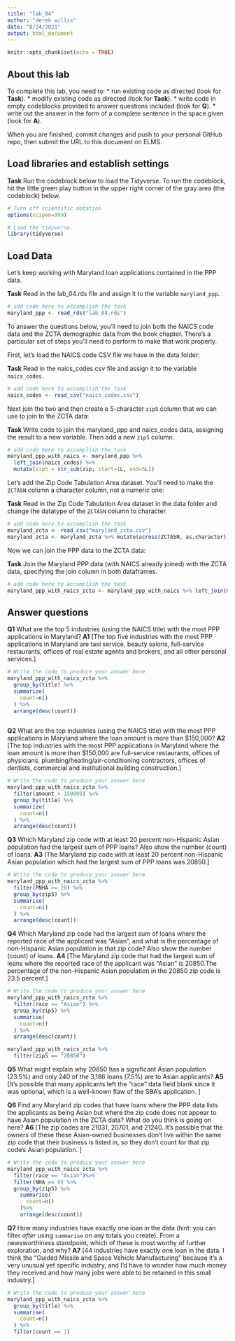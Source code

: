 ```yaml
---
title: "lab_04"
author: "derek willis"
date: "8/24/2021"
output: html_document
---
```


```r
knitr::opts_chunk$set(echo = TRUE)
```

## About this lab

To complete this lab, you need to:
* run existing code as directed (look for **Task**).
* modify existing code as directed (look for **Task**).
* write code in empty codeblocks provided to answer questions included (look for **Q**).
* write out the answer in the form of a complete sentence in the space given (look for **A**).

When you are finished, commit changes and push to your personal GitHub repo, then submit the URL to this document on ELMS.

## Load libraries and establish settings

**Task** Run the codeblock below to load the Tidyverse. To run the codeblock, hit the little green play button in the upper right corner of the gray area (the codeblock) below.

```r
# Turn off scientific notation
options(scipen=999)

# Load the tidyverse.
library(tidyverse)
```

## Load Data

Let's keep working with Maryland loan applications contained in the PPP data.

**Task** Read in the lab_04.rds file and assign it to the variable `maryland_ppp`.

```r
# add code here to accomplish the task
maryland_ppp <- read_rds("lab_04.rds")
```

To answer the questions below, you'll need to join both the NAICS code data and the ZCTA demographic data from the book chapter. There's a particular set of steps you'll need to perform to make that work properly.

First, let's load the NAICS code CSV file we have in the data folder:

**Task** Read in the naics_codes.csv file and assign it to the variable `naics_codes`.

```r
# add code here to accomplish the task
naics_codes <- read_csv("naics_codes.csv")
```

Next join the two and then create a 5-character `zip5` column that we can use to join to the ZCTA data:

**Task** Write code to join the maryland_ppp and naics_codes data, assigning the result to a new variable. Then add a new `zip5` column.

```r
# add code here to accomplish the task
maryland_ppp_with_naics <- maryland_ppp %>% 
  left_join(naics_codes) %>%
  mutate(zip5 = str_sub(zip, start=1L, end=5L)) 
```

Let's add the Zip Code Tabulation Area dataset. You'll need to make the `ZCTA5N` column a character column, not a numeric one:

**Task** Read in the Zip Code Tabulation Area dataset in the data folder and change the datatype of the `ZCTA5N` column to character.

```r
# add code here to accomplish the task
maryland_zcta <- read_csv("maryland_zcta.csv")
maryland_zcta <- maryland_zcta %>% mutate(across(ZCTA5N, as.character))
```

Now we can join the PPP data to the ZCTA data:

**Task** Join the Maryland PPP data (with NAICS already joined) with the ZCTA data, specifying the join column in both dataframes.

```r
# add code here to accomplish the task
maryland_ppp_with_naics_zcta <- maryland_ppp_with_naics %>% left_join(maryland_zcta, by=c("zip5"="ZCTA5N"))
```

## Answer questions

**Q1** What are the top 5 industries (using the NAICS title) with the most PPP applications in Maryland?
**A1** [The top five industries with the most PPP applications in Maryland are taxi service, beauty salons, full-service restaurants, offices of real estate agents and brokers, and all other personal services.]

```r
# Write the code to produce your answer here
maryland_ppp_with_naics_zcta %>%
  group_by(title) %>%
  summarize(
    count=n()
  ) %>%
  arrange(desc(count))
   
```

**Q2** What are the top industries (using the NAICS title) with the most PPP applications in Maryland where the loan amount is more than $150,000?
**A2** [The top industries with the most PPP applications in Maryland where the loan amount is more than $150,000 are full-service restaurants, offices of physicians, plumbing/heating/air-conditioning contractors, offices of dentists, commercial and institutional building construction.]

```r
# Write the code to produce your answer here
maryland_ppp_with_naics_zcta %>%
  filter(amount > 150000) %>%
  group_by(title) %>%
  summarize(
    count=n()
  ) %>%
  arrange(desc(count))
```

**Q3** Which Maryland zip code with at least 20 percent non-Hispanic Asian population had the largest sum of PPP loans? Also show the number (count) of loans.
**A3** [The Maryland zip code with at least 20 percent non-Hispanic Asian population which had the largest sum of PPP loans was 20850.]

```r
# Write the code to produce your answer here
maryland_ppp_with_naics_zcta %>%
  filter(PNHA >= 20) %>%
  group_by(zip5) %>%
  summarise(
    count=n()
  ) %>%
  arrange(desc(count))
```

**Q4** Which Maryland zip code had the largest sum of loans where the reported race of the applicant was "Asian", and what is the percentage of non-Hispanic Asian population in that zip code? Also show the number (count) of loans.
**A4** [The Maryland zip code that had the largest sum of leans where the reported race of the applicant was "Asian" is 20850.The percentage of the non-Hispanic Asian population in the 20850 zip code is 23.5 percent.]

```r
# Write the code to produce your answer here
maryland_ppp_with_naics_zcta %>%
  filter(race == "Asian") %>%
  group_by(zip5) %>%
  summarise(
    count=n()
  ) %>%
  arrange(desc(count))

maryland_ppp_with_naics_zcta %>%
  filter(zip5 == "20850")
```

**Q5** What might explain why 20850 has a significant Asian population (23.5%) and only 240 of the 3,186 loans (7.5%) are to Asian applicants?
**A5** [It's possible that many applicants left the "race" data field blank since it was optional, which is a well-known flaw of the SBA's application.  ]


**Q6** Find any Maryland zip codes that have loans where the PPP data lists the applicants as being Asian but where the zip code does not appear to have Asian population in the ZCTA data? What do you think is going on here?
**A6** [The zip codes are 21031, 20701, and 21240. It's possible that the owners of these these Asian-owned businesses don't live within the same zip code that their business is listed in, so they don't count for that zip code's Asian population. ]

```r
# Write the code to produce your answer here
maryland_ppp_with_naics_zcta %>%
  filter(race == "Asian")%>%
  filter(NHA == 0) %>%
  group_by(zip5) %>%
    summarise(
      count=n()
    )%>%
    arrange(desc(count))

```

**Q7** How many industries have exactly one loan in the data (hint: you can filter _after_ using `summarise` on any totals you create). From a newsworthiness standpoint, which of these is most worthy of further exploration, and why?
**A7** [44 industries have exactly one loan in the data. I think the "Guided Missile and Space Vehicle Manufacturing" because it's a very unusual yet specific industry, and I'd have to wonder how much money they received and how many jobs  were able to be retained in this small industry.]

```r
# Write the code to produce your answer here
maryland_ppp_with_naics_zcta %>%
  group_by(title) %>%
  summarise(
    count=n()
  ) %>%
  filter(count == 1)
  
```

